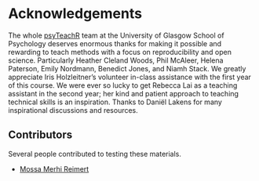 # Acknowledgements {-}

The whole [psyTeachR](https://psyteachr.github.io) team at the University of Glasgow School of Psychology deserves enormous thanks for making it possible and rewarding to teach methods with a focus on reproducibility and open science. Particularly Heather Cleland Woods, Phil McAleer, Helena Paterson, Emily Nordmann, Benedict Jones, and Niamh Stack. We greatly appreciate Iris Holzleitner's volunteer in-class assistance with the first year of this course. We were ever so lucky to get Rebecca Lai as a teaching assistant in the second year; her kind and patient approach to teaching technical skills is an inspiration. Thanks to Daniël Lakens for many inspirational discussions and resources.

## Contributors

Several people contributed to testing these materials.

* [Mossa Merhi Reimert](https://github.com/CGMossa)